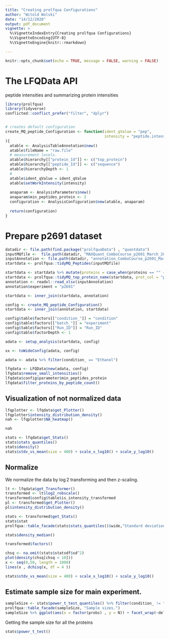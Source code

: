 ```yaml
---
title: "Creating prolfqua Configurations"
author: "Witold Wolski"
date: "14/12/2020"
output: pdf_document
vignette: >
  %\VignetteIndexEntry{Creating prolfqua Configurations} 
  %\VignetteEncoding{UTF-8}
  %\VignetteEngine{knitr::rmarkdown}

---
```



```r
knitr::opts_chunk$set(echo = TRUE, message = FALSE, warning = FALSE)
```


# The LFQData API

peptide intensities and summarizing protein intensities


```r
library(prolfqua)
library(tidyverse)
conflicted::conflict_prefer("filter", "dplyr")


# creates default configuration
create_MQ_peptide_Configuration <- function(ident_qValue = "pep",
                                            intensity = "peptide.intensity"
){
  atable <- AnalysisTableAnnotation$new()
  atable$fileName = "raw.file"
  # measurement levels.
  atable$hierarchy[["protein_Id"]] <- c("top_protein")
  atable$hierarchy[["peptide_Id"]] <- c("sequence")
  atable$hierarchyDepth <- 1
  #
  atable$ident_qValue = ident_qValue
  atable$setWorkIntensity(intensity)
  
  anaparam <- AnalysisParameters$new()
  anaparam$min_peptides_protein <- 2
  configuration <- AnalysisConfiguration$new(atable, anaparam)
  
  return(configuration)
}

```

# Prepare p2691 dataset

```r
datadir <- file.path(find.package("prolfquaData") , "quantdata")
inputMQfile <-  file.path(datadir, "MAXQuant_ComboCourse_p2691_March_2018_WU183012.zip")
inputAnnotation <- file.path(datadir, "annotation_ComboCourse_p2691_March_2018_WU183012.xlsx")
startdata <- prolfqua::tidyMQ_Peptides(inputMQfile)

startdata <- startdata %>% mutate(proteins = case_when(proteins == "" ~ leading.razor.protein, TRUE ~ proteins))
startdata <- prolfqua::tidyMQ_top_protein_name(startdata, prot_col = "proteins")
annotation <- readxl::read_xlsx(inputAnnotation)
annotation$experiment = "p2691"

startdata <- inner_join(startdata, annotation)

config <- create_MQ_peptide_Configuration()
startdata <- inner_join(annotation, startdata)

config$table$factors[["condition_"]] = "condition"
config$table$factors[["batch_"]] = "experiment"
config$table$factors[["Run_ID"]] = "Run_ID"
config$table$factorDepth <- 1

adata <- setup_analysis(startdata, config)

xx <- toWideConfig(adata, config)

adata <- adata %>% filter(condition_ == "Ethanol")

```

```r
lfqdata <- LFQData$new(adata, config)
lfqdata$remove_small_intensities()
lfqdata$config$parameter$min_peptides_protein
lfqdata$filter_proteins_by_peptide_count()

```

## Visualization of not normalized data

```r
lfqplotter <- lfqdata$get_Plotter()
lfqplotter$intensity_distribution_density()
nah <- lfqplotter$NA_heatmap()

```

```r
nah
```

```r
stats <- lfqdata$get_Stats()
stats$stats_quantiles()
stats$density()
stats$stdv_vs_mean(size = 400) + scale_x_log10() + scale_y_log10()
```

## Normalize

We normalize the data by $\log2$ transforming and then z-scaling.

```r
lt <- lfqdata$get_Transformer()
transformed <- lt$log2_robscale()
transformed$config$table$is_intensity_transformed
pl <- transformed$get_Plotter()
pl$intensity_distribution_density()

```

```r
stats <- transformed$get_Stats()
stats$stat
prolfqua::table_facade(stats$stats_quantiles()$wide,"Standard deviations")

```


```r
stats$density_median()
```

```r
transformed$factors()

chsq <- na.omit(stats$statsdf$sd^2)
plot(density(chsq[chsq < 10]))
x <- seq(0,50, length = 1000)
lines(x , dchisq(x, df = 4 ))
```

```r
stats$stdv_vs_mean(size = 400) + scale_x_log10() + scale_y_log10()
```


## Estimate sample size for main experiment.


```r
sampleSize <- stats$power_t_test_quantiles() %>% filter(condition_ != "All")
prolfqua::table_facade(sampleSize, "Sample sizes.")
sampleSize %>% ggplot(aes(x = factor(probs) , y = N)) + facet_wrap(~delta) + geom_bar(stat = "identity")
```

Getting the sample size for all the proteins


```r
stats$power_t_test()
```
